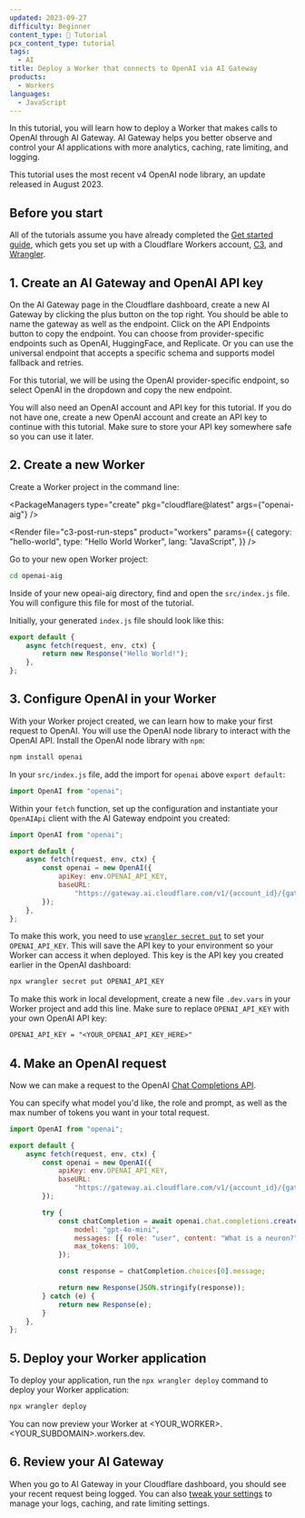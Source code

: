```yaml
---
updated: 2023-09-27
difficulty: Beginner
content_type: 📝 Tutorial
pcx_content_type: tutorial
tags:
  - AI
title: Deploy a Worker that connects to OpenAI via AI Gateway
products:
  - Workers
languages:
  - JavaScript
---
```



In this tutorial, you will learn how to deploy a Worker that makes calls to OpenAI through AI Gateway. AI Gateway helps you better observe and control your AI applications with more analytics, caching, rate limiting, and logging.

This tutorial uses the most recent v4 OpenAI node library, an update released in August 2023.

## Before you start

All of the tutorials assume you have already completed the [Get started guide](/workers/get-started/guide/), which gets you set up with a Cloudflare Workers account, [C3](https://github.com/cloudflare/workers-sdk/tree/main/packages/create-cloudflare), and [Wrangler](/workers/wrangler/install-and-update/).

## 1. Create an AI Gateway and OpenAI API key

On the AI Gateway page in the Cloudflare dashboard, create a new AI Gateway by clicking the plus button on the top right. You should be able to name the gateway as well as the endpoint. Click on the API Endpoints button to copy the endpoint. You can choose from provider-specific endpoints such as OpenAI, HuggingFace, and Replicate. Or you can use the universal endpoint that accepts a specific schema and supports model fallback and retries.

For this tutorial, we will be using the OpenAI provider-specific endpoint, so select OpenAI in the dropdown and copy the new endpoint.

You will also need an OpenAI account and API key for this tutorial. If you do not have one, create a new OpenAI account and create an API key to continue with this tutorial. Make sure to store your API key somewhere safe so you can use it later.

## 2. Create a new Worker

Create a Worker project in the command line:

<PackageManagers type="create" pkg="cloudflare@latest" args={"openai-aig"} />

<Render
	file="c3-post-run-steps"
	product="workers"
	params={{
		category: "hello-world",
		type: "Hello World Worker",
		lang: "JavaScript",
	}}
/>

Go to your new open Worker project:

```sh title="Open your new project directory"
cd openai-aig
```

Inside of your new opeai-aig directory, find and open the `src/index.js` file. You will configure this file for most of the tutorial.

Initially, your generated `index.js` file should look like this:

```js
export default {
	async fetch(request, env, ctx) {
		return new Response("Hello World!");
	},
};
```

## 3. Configure OpenAI in your Worker

With your Worker project created, we can learn how to make your first request to OpenAI. You will use the OpenAI node library to interact with the OpenAI API. Install the OpenAI node library with `npm`:

```sh title="Install the OpenAI node library"
npm install openai
```

In your `src/index.js` file, add the import for `openai` above `export default`:

```js
import OpenAI from "openai";
```

Within your `fetch` function, set up the configuration and instantiate your `OpenAIApi` client with the AI Gateway endpoint you created:

```js null {5-8}
import OpenAI from "openai";

export default {
	async fetch(request, env, ctx) {
		const openai = new OpenAI({
			apiKey: env.OPENAI_API_KEY,
			baseURL:
				"https://gateway.ai.cloudflare.com/v1/{account_id}/{gateway_id}/openai", // paste your AI Gateway endpoint here
		});
	},
};
```

To make this work, you need to use [`wrangler secret put`](/workers/wrangler/commands/#put) to set your `OPENAI_API_KEY`. This will save the API key to your environment so your Worker can access it when deployed. This key is the API key you created earlier in the OpenAI dashboard:

```sh title="Save your API key to your Workers env"
npx wrangler secret put OPENAI_API_KEY
```

To make this work in local development, create a new file `.dev.vars` in your Worker project and add this line. Make sure to replace `OPENAI_API_KEY` with your own OpenAI API key:

```txt title="Save your API key locally"
OPENAI_API_KEY = "<YOUR_OPENAI_API_KEY_HERE>"
```

## 4. Make an OpenAI request

Now we can make a request to the OpenAI [Chat Completions API](https://platform.openai.com/docs/guides/gpt/chat-completions-api).

You can specify what model you'd like, the role and prompt, as well as the max number of tokens you want in your total request.

```js null {10-22}
import OpenAI from "openai";

export default {
	async fetch(request, env, ctx) {
		const openai = new OpenAI({
			apiKey: env.OPENAI_API_KEY,
			baseURL:
				"https://gateway.ai.cloudflare.com/v1/{account_id}/{gateway_id}/openai",
		});

		try {
			const chatCompletion = await openai.chat.completions.create({
				model: "gpt-4o-mini",
				messages: [{ role: "user", content: "What is a neuron?" }],
				max_tokens: 100,
			});

			const response = chatCompletion.choices[0].message;

			return new Response(JSON.stringify(response));
		} catch (e) {
			return new Response(e);
		}
	},
};
```

## 5. Deploy your Worker application

To deploy your application, run the `npx wrangler deploy` command to deploy your Worker application:

```sh title="Deploy your Worker"
npx wrangler deploy
```

You can now preview your Worker at \<YOUR_WORKER>.\<YOUR_SUBDOMAIN>.workers.dev.

## 6. Review your AI Gateway

When you go to AI Gateway in your Cloudflare dashboard, you should see your recent request being logged. You can also [tweak your settings](/ai-gateway/configuration/) to manage your logs, caching, and rate limiting settings.
